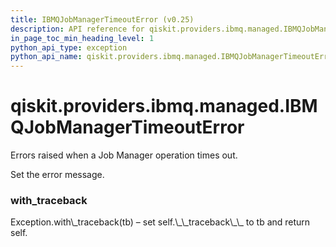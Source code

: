 ```yaml
---
title: IBMQJobManagerTimeoutError (v0.25)
description: API reference for qiskit.providers.ibmq.managed.IBMQJobManagerTimeoutError in qiskit v0.25
in_page_toc_min_heading_level: 1
python_api_type: exception
python_api_name: qiskit.providers.ibmq.managed.IBMQJobManagerTimeoutError
---
```


<span id="qiskit-providers-ibmq-managed-ibmqjobmanagertimeouterror" />

# qiskit.providers.ibmq.managed.IBMQJobManagerTimeoutError

<Class id="qiskit.providers.ibmq.managed.IBMQJobManagerTimeoutError" isDedicatedPage={true} github="https://github.com/qiskit/qiskit-ibmq-provider/tree/stable/0.12/qiskit/providers/ibmq/managed/exceptions.py" signature="IBMQJobManagerTimeoutError(*message)" modifiers="exception">
  Errors raised when a Job Manager operation times out.

  Set the error message.

  ### with\_traceback

  <Function id="qiskit.providers.ibmq.managed.IBMQJobManagerTimeoutError.with_traceback" signature="with_traceback()">
    Exception.with\_traceback(tb) – set self.\_\_traceback\_\_ to tb and return self.
  </Function>
</Class>

